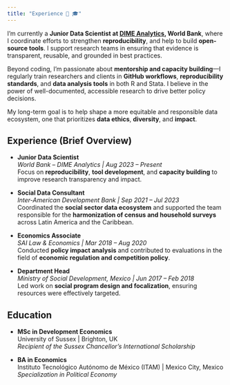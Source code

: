 ```yaml
---
title: "Experience 💼 🎓"
---
```


I’m currently a **Junior Data Scientist at [DIME Analytics](https://www.worldbank.org/en/about/unit/unit-dec/impactevaluation/dime-analytics), World Bank**, where I coordinate efforts to strengthen **reproducibility**, and help to build **open-source tools**. I support research teams in ensuring that evidence is transparent, reusable, and grounded in best practices.

Beyond coding, I’m passionate about **mentorship and capacity building**—I regularly train researchers and clients in **GitHub workflows**, **reproducibility standards**, and **data analysis tools** in both R and Stata. I believe in the power of well-documented, accessible research to drive better policy decisions.

My long-term goal is to help shape a more equitable and responsible data ecosystem, one that prioritizes **data ethics**, **diversity**, and **impact**.

## Experience (Brief Overview)

- **Junior Data Scientist**  
  *World Bank – DIME Analytics \| Aug 2023 – Present*  
  Focus on **reproducibility**, **tool development**, and **capacity building** to improve research transparency and impact.

- **Social Data Consultant**  
  *Inter-American Development Bank \| Sep 2021 – Jul 2023*  
  Coordinated the **social sector data ecosystem** and supported the team responsible for the **harmonization of census and household surveys** across Latin America and the Caribbean.

- **Economics Associate**  
  *SAI Law & Economics \| Mar 2018 – Aug 2020*  
  Conducted **policy impact analysis** and contributed to evaluations in the field of **economic regulation and competition policy**.

- **Department Head**  
  *Ministry of Social Development, Mexico \| Jun 2017 – Feb 2018*  
  Led work on **social program design and focalization**, ensuring resources were effectively targeted.

    
## Education

-   **MSc in Development Economics**\
    University of Sussex \| Brighton, UK\
    *Recipient of the Sussex Chancellor’s International Scholarship*

-   **BA in Economics**\
    Instituto Tecnológico Autónomo de México (ITAM) \| Mexico City, Mexico\
    *Specialization in Political Economy*    


